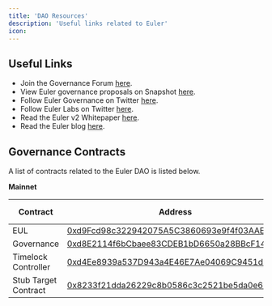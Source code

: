 ```yaml
---
title: 'DAO Resources'
description: 'Useful links related to Euler'
icon: 
---
```


## Useful Links

- Join the Governance Forum [here](https://forum.euler.finance/).
- View Euler governance proposals on Snapshot [here](https://snapshot.org/#/eulerdao.eth).
- Follow Euler Governance on Twitter [here](https://x.com/EulerGovernance).
- Follow Euler Labs on Twitter [here](https://x.com/eulerfinance).
- Read the Euler v2 Whitepaper [here](https://docs.euler.finance/euler-v2-lite-paper/). 
- Read the Euler blog [here](https://euler.finance/blog). 

## Governance Contracts

A list of contracts related to the Euler DAO is listed below.

**Mainnet**

| Contract             | Address                                                                                           | Source Code |
|----------------------|---------------------------------------------------------------------------------------------------|-------------|
| EUL                  | [0xd9Fcd98c322942075A5C3860693e9f4f03AAE07b](https://etherscan.io/address/0xd9Fcd98c322942075A5C3860693e9f4f03AAE07b) | [GitHub](https://github.com) |
| Governance           | [0xd8E2114f6bCbaee83CDEB1bD6650a28BBcF144D5](https://etherscan.io/address/0xd8E2114f6bCbaee83CDEB1bD6650a28BBcF144D5) | [GitHub](https://github.com) |
| Timelock Controller  | [0xd4Ee8939a537D943a4E46E7Ae04069C9451d724F](https://etherscan.io/address/0xd4Ee8939a537D943a4E46E7Ae04069C9451d724F) | [GitHub](https://github.com) |
| Stub Target Contract | [0x8233f21dda26229c8b0586c3c2521be5da0e6328](https://etherscan.io/address/0x8233f21dda26229c8b0586c3c2521be5da0e6328) | [GitHub](https://github.com) |
